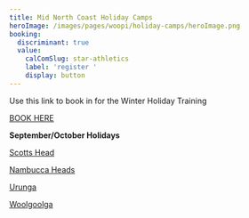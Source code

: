 ```yaml
---
title: Mid North Coast Holiday Camps
heroImage: /images/pages/woopi/holiday-camps/heroImage.png
booking:
  discriminant: true
  value:
    calComSlug: star-athletics
    label: 'register '
    display: button
---
```


Use this link to book in for the Winter Holiday Training

[BOOK HERE](https://docs.google.com/forms/d/e/1FAIpQLSe9WOm8d9yhdC0JT5b2ykICD7PXWHMXmjPqgArymrE6WvLh7g/viewform?usp=header)

**September/October Holidays**

[Scotts Head](https://cal.com/star-athletics/scotts-head-holiday-clinic?month=2025-10)

[Nambucca Heads](https://cal.com/star-athletics/nambucca-holiday-clinic?month=2025-10)

[Urunga](https://cal.com/star-athletics/urunga-holiday-clinic?month=2025-10)

[Woolgoolga](https://cal.com/star-athletics/woolgoolga-holiday-clinic?month=2025-10)
